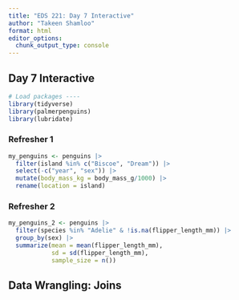 ```yaml
---
title: "EDS 221: Day 7 Interactive"
author: "Takeen Shamloo"
format: html
editor_options: 
  chunk_output_type: console
---
```


## Day 7 Interactive

```r
# Load packages ----
library(tidyverse)
library(palmerpenguins)
library(lubridate)
```

### Refresher 1
```r
my_penguins <- penguins |>
  filter(island %in% c("Biscoe", "Dream")) |>
  select(-c("year", "sex")) |>
  mutate(body_mass_kg = body_mass_g/1000) |>
  rename(location = island)
```

### Refresher 2

```r
my_penguins_2 <- penguins |>
  filter(species %in% "Adelie" & !is.na(flipper_length_mm)) |>
  group_by(sex) |>
  summarize(mean = mean(flipper_length_mm),
            sd = sd(flipper_length_mm),
            sample_size = n())
```

## Data Wrangling: Joins

```r

```




